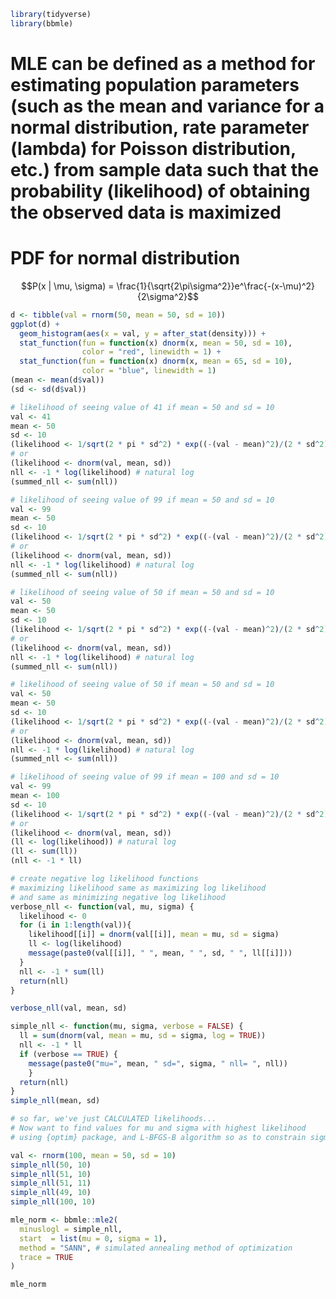 ```r
library(tidyverse)
library(bbmle)
```

# MLE can be defined as a method for estimating population parameters (such as the mean and variance for a normal distribution, rate parameter (lambda) for Poisson distribution, etc.) from sample data such that the probability (likelihood) of obtaining the observed data is maximized

# PDF for normal distribution

$$P(x | \mu, \sigma) = \frac{1}{\sqrt{2\pi\sigma^2}}e^\frac{-(x-\mu)^2}{2\sigma^2}$$

```r
d <- tibble(val = rnorm(50, mean = 50, sd = 10))
ggplot(d) +
  geom_histogram(aes(x = val, y = after_stat(density))) +
  stat_function(fun = function(x) dnorm(x, mean = 50, sd = 10),
                color = "red", linewidth = 1) +
  stat_function(fun = function(x) dnorm(x, mean = 65, sd = 10),
                color = "blue", linewidth = 1)
(mean <- mean(d$val))
(sd <- sd(d$val))

# likelihood of seeing value of 41 if mean = 50 and sd = 10
val <- 41
mean <- 50
sd <- 10
(likelihood <- 1/sqrt(2 * pi * sd^2) * exp((-(val - mean)^2)/(2 * sd^2)))
# or
(likelihood <- dnorm(val, mean, sd))
nll <- -1 * log(likelihood) # natural log
(summed_nll <- sum(nll))

# likelihood of seeing value of 99 if mean = 50 and sd = 10
val <- 99
mean <- 50
sd <- 10
(likelihood <- 1/sqrt(2 * pi * sd^2) * exp((-(val - mean)^2)/(2 * sd^2)))
# or
(likelihood <- dnorm(val, mean, sd))
nll <- -1 * log(likelihood) # natural log
(summed_nll <- sum(nll))

# likelihood of seeing value of 50 if mean = 50 and sd = 10
val <- 50
mean <- 50
sd <- 10
(likelihood <- 1/sqrt(2 * pi * sd^2) * exp((-(val - mean)^2)/(2 * sd^2)))
# or
(likelihood <- dnorm(val, mean, sd))
nll <- -1 * log(likelihood) # natural log
(summed_nll <- sum(nll))

# likelihood of seeing value of 50 if mean = 50 and sd = 10
val <- 50
mean <- 50
sd <- 10
(likelihood <- 1/sqrt(2 * pi * sd^2) * exp((-(val - mean)^2)/(2 * sd^2)))
# or
(likelihood <- dnorm(val, mean, sd))
nll <- -1 * log(likelihood) # natural log
(summed_nll <- sum(nll))

# likelihood of seeing value of 99 if mean = 100 and sd = 10
val <- 99
mean <- 100
sd <- 10
(likelihood <- 1/sqrt(2 * pi * sd^2) * exp((-(val - mean)^2)/(2 * sd^2)))
# or
(likelihood <- dnorm(val, mean, sd))
(ll <- log(likelihood)) # natural log
(ll <- sum(ll))
(nll <- -1 * ll)

# create negative log likelihood functions
# maximizing likelihood same as maximizing log likelihood
# and same as minimizing negative log likelihood
verbose_nll <- function(val, mu, sigma) {
  likelihood <- 0
  for (i in 1:length(val)){
    likelihood[[i]] = dnorm(val[[i]], mean = mu, sd = sigma)
    ll <- log(likelihood)
    message(paste0(val[[i]], " ", mean, " ", sd, " ", ll[[i]]))
  }
  nll <- -1 * sum(ll)
  return(nll)
}

verbose_nll(val, mean, sd)

simple_nll <- function(mu, sigma, verbose = FALSE) {
  ll = sum(dnorm(val, mean = mu, sd = sigma, log = TRUE))
  nll <- -1 * ll
  if (verbose == TRUE) {
    message(paste0("mu=", mean, " sd=", sigma, " nll= ", nll))
    }
  return(nll)
}
simple_nll(mean, sd)

# so far, we've just CALCULATED likelihoods...
# Now want to find values for mu and sigma with highest likelihood
# using {optim} package, and L-BFGS-B algorithm so as to constrain sigma to be positive by setting the lower bound at zero

val <- rnorm(100, mean = 50, sd = 10)
simple_nll(50, 10)
simple_nll(51, 10)
simple_nll(51, 11)
simple_nll(49, 10)
simple_nll(100, 10)

mle_norm <- bbmle::mle2(
  minuslogl = simple_nll,
  start  = list(mu = 0, sigma = 1),
  method = "SANN", # simulated annealing method of optimization
  trace = TRUE
)

mle_norm
```
